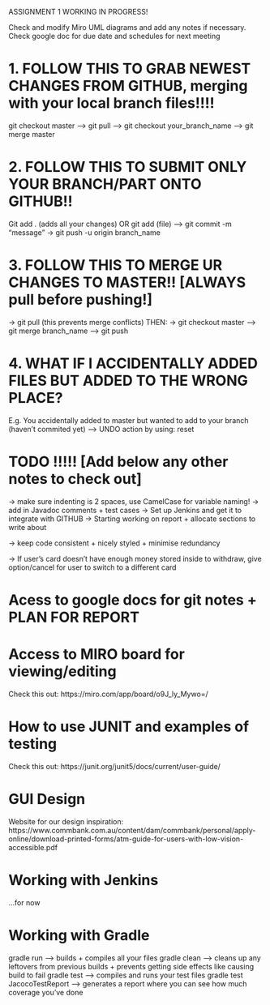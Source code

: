 ASSIGNMENT 1 WORKING IN PROGRESS!

Check and modify Miro UML diagrams and add any notes if necessary.
Check google doc for due date and schedules for next meeting

# 1. FOLLOW THIS TO GRAB NEWEST CHANGES FROM GITHUB, merging with your local branch files!!!!
git checkout master --> git pull --> git checkout your_branch_name --> git merge master
 
# 2. FOLLOW THIS TO SUBMIT ONLY YOUR BRANCH/PART ONTO GITHUB!! 
Git add . (adds all your changes) OR git add (file) --> git commit -m “message” → git push -u origin branch_name

# 3. FOLLOW THIS TO MERGE UR CHANGES TO MASTER!! [ALWAYS pull before pushing!]
-> git pull (this prevents merge conflicts) 
    THEN:
-> git checkout master --> git merge branch_name --> git push

# 4. WHAT IF I ACCIDENTALLY ADDED FILES BUT ADDED TO THE WRONG PLACE?
  E.g. You accidentally added to master but wanted to add to your branch (haven't commited yet) --> UNDO action by using: reset <file>

# TODO !!!!! [Add below any other notes to check out]

-> make sure indenting is 2 spaces, use CamelCase for variable naming!
-> add in Javadoc comments + test cases
-> Set up Jenkins and get it to integrate with GITHUB
-> Starting working on report + allocate sections to write about

-> keep code consistent + nicely styled + minimise redundancy

-> If user's card doesn't have enough money stored inside to withdraw, give option/cancel for user to switch to a different card

# Acess to google docs for git notes + PLAN FOR REPORT

# Access to MIRO board for viewing/editing

Check this out: https://miro.com/app/board/o9J_ly_Mywo=/


# How to use JUNIT and examples of testing

Check this out: https://junit.org/junit5/docs/current/user-guide/


# GUI Design

Website for our design inspiration: https://www.commbank.com.au/content/dam/commbank/personal/apply-online/download-printed-forms/atm-guide-for-users-with-low-vision-accessible.pdf


# Working with Jenkins 
...for now

# Working with Gradle

gradle run --> builds + compiles all your files
gradle clean --> cleans up any leftovers from previous builds + prevents getting side effects like causing build to fail
gradle test --> compiles and runs your test files
gradle test JacocoTestReport --> generates a report where you can see how much coverage you've done